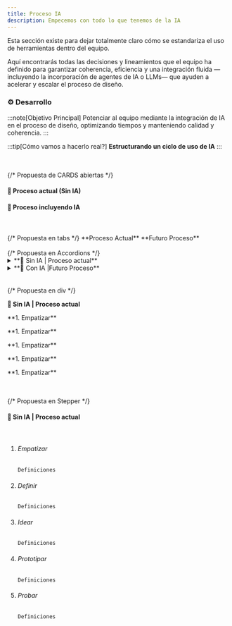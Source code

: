 ```yaml
---
title: Proceso IA
description: Empecemos con todo lo que tenemos de la IA
---
```





Esta sección existe para dejar totalmente claro cómo se estandariza el uso de herramientas dentro del equipo.

Aquí encontrarás todas las decisiones y lineamientos que el equipo ha definido para garantizar coherencia, eficiencia y una integración fluida —incluyendo la incorporación de agentes de IA o LLMs— que ayuden a acelerar y escalar el proceso de diseño.



### ⚙️ Desarrollo


:::note[Objetivo Principal]
Potenciar al equipo mediante la integración de IA en el proceso de diseño, optimizando tiempos y manteniendo calidad y coherencia.
:::

:::tip[Cómo vamos a hacerlo real?]
**Estructurando un ciclo de uso de IA**
:::

<br/>
<br/>
{/* Propuesta de CARDS abiertas */}

#### 🚦 Proceso actual (Sin IA)
<CardGrid>
  <Card title="1. Empatizar" icon="rocket"></Card>
  <Card title="2. Definir" icon="pen"></Card>
  <Card title="3. Idear" icon="sun"></Card>
  <Card title="4. Prototipar" icon="setting"></Card>
  <Card title="5. Probar" icon="open-book"></Card>
</CardGrid>


#### 🚀 Proceso incluyendo IA
<CardGrid>
  <Card title="1. Empatizar" icon="rocket"></Card>
  <Card title="2. Definir" icon="pen"></Card>
  <Card title="3. Idear" icon="sun"></Card>
  <Card title="4. Prototipar" icon="setting"></Card>
  <Card title="5. Probar" icon="open-book"></Card>
</CardGrid>

<br/>
<br/>
{/* Propuesta en tabs */}

<Tabs>
  <TabItem label="🚦 Sin IA">
    **Proceso Actual**
      <Card title="1. Empatizar" icon="rocket"></Card>
      <Card title="2. Definir" icon="pen"></Card>
      <Card title="3. Idear" icon="sun"></Card>
      <Card title="4. Prototipar" icon="setting"></Card>
      <Card title="5. Probar" icon="open-book"></Card>
  </TabItem>
  <TabItem label="🚀 Con IA">
    **Futuro Proceso**
      <Card title="1. Empatizar" icon="rocket"></Card>
      <Card title="2. Definir" icon="pen"></Card>
      <Card title="3. Idear" icon="sun"></Card>
      <Card title="4. Prototipar" icon="setting"></Card>
      <Card title="5. Probar" icon="open-book"></Card>
  </TabItem>
</Tabs>

<br/>
<br/>
{/* Propuesta en Accordions */}

<details>
  <summary>**🚦 Sin IA | Proceso actual**</summary>
    :::note[1. Empatizar]
    :::
    :::note[2. Definir]
    :::
    :::note[3. Idear]
    :::
    :::note[4. Prototipar]
    :::
    :::note[5. Probar]
    :::
    <Card title="1. Empatizar" icon="rocket"></Card>
    <Card title="2. Definir" icon="pen"></Card>
    <Card title="3. Idear" icon="sun"></Card>
    <Card title="4. Prototipar" icon="setting"></Card>
    <Card title="5. Probar" icon="open-book"></Card>
</details>

<details>
  <summary>**🚀 Con IA |Futuro Proceso**</summary>
    <Card title="1. Empatizar" icon="rocket"></Card>
    <Card title="2. Definir" icon="pen"></Card>
    <Card title="3. Idear" icon="sun"></Card>
    <Card title="4. Prototipar" icon="setting"></Card>
    <Card title="5. Probar" icon="open-book"></Card>
</details>

<br/>
<br/>
{/* Propuesta en div */}

**🚦 Sin IA | Proceso actual**
<div>
  <div style= {{ display: 'flex', gap: '8px', alignItems: 'center', width: '100%'}}>
    <dl style={{ padding: '12px', backgroundColor: '#f5f5f5', borderRadius: '4px', listStylePosition: 'inside', listStyleType: 'none', margin: '0px', width: '100%' }}>
      <dt>**1. Empatizar**</dt>
    </dl>
      <dl style={{ padding: '12px', backgroundColor: '#f5f5f5', borderRadius: '4px', listStylePosition: 'inside', listStyleType: 'none', margin: '0px', width: '100%' }}>
      <dt>**1. Empatizar**</dt>
    </dl>
  </div>
  <div style= {{ display: 'flex', gap: '8px', alignItems: 'center', width: '100%'}}>
    <dl style={{ padding: '12px', backgroundColor: '#f5f5f5', borderRadius: '4px', listStylePosition: 'inside', listStyleType: 'none', margin: '0px', width: '100%' }}>
      <dt>**1. Empatizar**</dt>
    </dl>
      <dl style={{ padding: '12px', backgroundColor: '#f5f5f5', borderRadius: '4px', listStylePosition: 'inside', listStyleType: 'none', margin: '0px', width: '100%' }}>
      <dt>**1. Empatizar**</dt>
    </dl>
  </div>
    <div style= {{ display: 'flex', gap: '8px', alignItems: 'center', width: '100%'}}>
    <dl style={{ padding: '12px', backgroundColor: '#f5f5f5', borderRadius: '4px', listStylePosition: 'inside', listStyleType: 'none', margin: '0px', width: '50%', marginRight: '8px' }}>
      <dt>**1. Empatizar**</dt>
    </dl>
  </div>
</div>

<br/>
<br/>
{/* Propuesta en Stepper */}



#### **🚦 Sin IA | Proceso actual**
<br/>


<Steps>

1. ###### Empatizar

   ```
   Definiciones
   ```

2. ###### Definir

   ```
   Definiciones
   ```

3. ###### Idear

   ```
   Definiciones
   ```

4. ###### Prototipar
   ```
   Definiciones
   ```

5. ###### Probar

   ```
   Definiciones
   ```

</Steps>